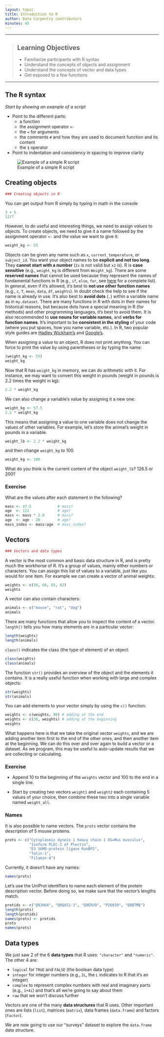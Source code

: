 ```yaml
---
layout: topic
title: Introduction to R
author: Data Carpentry contributors
minutes: 45
---
```



------------

> ## Learning Objectives
>
> * Familiarize participants with R syntax
> * Understand the concepts of objects and assignment
> * Understand the concepts of vector and data types
> * Get exposed to a few functions

------------

## The R syntax

_Start by showing an example of a script_

* Point to the different parts:
  - a function
  - the assignment operator `<-`
  - the `=` for arguments
  - the comments `#` and how they are used to document function and its content
  - the `$` operator
* Point to indentation and consistency in spacing to improve clarity

![Example of a simple R script](../img/r_starting_example_script.png)

## Creating objects

```r
### Creating objects in R

```

You can get output from R simply by typing in math in the console

```r
3 + 5
12/7
```

However, to do useful and interesting things, we need to assign _values_ to
_objects_. To create objects, we need to give it a name followed by the
assignment operator `<-` and the value we want to give it:

```r
weight_kg <- 55
```

Objects can be given any name such as `x`, `current_temperature`, or
`subject_id`. You want your object names to be **explicit and not too long**. They
**cannot start with a number** (`2x` is not valid but `x2` is). R is **case sensitive**
(e.g., `weight_kg` is different from `Weight_kg`). There are some **reserved names** that
cannot be used because they represent the names of fundamental functions in R
(e.g., `if`, `else`, `for`, see
[here](https://stat.ethz.ch/R-manual/R-devel/library/base/html/Reserved.html)
for a complete list). In general, even if it's allowed, it's best to **not use
other function names** (e.g., `c`, `T`, `mean`, `data`, `df`, `weights`). In doubt
check the help to see if the name is already in use. It's also best to **avoid
dots** (`.`) within a variable name as in `my.dataset`. There are many functions
in R with dots in their names for historical reasons, but because dots have a
special meaning in R (for methods) and other programming languages, it's best to
avoid them. It is also recommended to **use nouns for variable names**, and **verbs
for function names**. It's important to be **consistent in the styling** of your code
(where you put spaces, how you name variable, etc.). In R, two popular style
guides are [Hadley Wickham's](http://adv-r.had.co.nz/Style.html) and
[Google's](https://google-styleguide.googlecode.com/svn/trunk/Rguide.xml).

When assigning a value to an object, R does not print anything. You can force to
print the value by using parentheses or by typing the name:

```r
(weight_kg <- 55)
weight_kg
```

Now that R has `weight_kg` in memory, we can do arithmetic with it. For
instance, we may want to convert this weight in pounds (weight in pounds is 2.2
times the weight in kg):

```r
2.2 * weight_kg
```

We can also change a variable's value by assigning it a new one:


```r
weight_kg <- 57.5
2.2 * weight_kg
```

This means that assigning a value to one variable does not change the values of
other variables.  For example, let's store the animal's weight in pounds in a
variable.

```r
weight_lb <- 2.2 * weight_kg
```

and then change `weight_kg` to 100.

```r
weight_kg <- 100
```

What do you think is the current content of the object `weight_lb`? 126.5 or 200?

### Exercise

What are the values after each statement in the following?

```r
mass <- 47.5            # mass?
age  <- 122             # age?
mass <- mass * 2.0      # mass?
age  <- age - 20        # age?
mass_index <- mass/age  # mass_index?
```

## Vectors

```r
### Vectors and data types

```

A vector is the most common and basic data structure in R, and is pretty much
the workhorse of R. It's a group of values, mainly either numbers or
characters. You can assign this list of values to a variable, just like you
would for one item. For example we can create a vector of animal weights:

```r
weights <- c(50, 60, 65, 82)
weights
```

A vector can also contain characters:

```r
animals <- c("mouse", "rat", "dog")
animals
```

There are many functions that allow you to inspect the content of a
vector. `length()` tells you how many elements are in a particular vector:

```r
length(weights)
length(animals)
```

`class()` indicates the class (the type of element) of an object:

```r
class(weights)
class(animals)
```

The function `str()` provides an overview of the object and the elements it
contains. It is a really useful function when working with large and complex
objects:

```r
str(weights)
str(animals)
```

You can add elements to your vector simply by using the `c()` function:

```r
weights <- c(weights, 90) # adding at the end
weights <- c(30, weights) # adding at the beginning
weights
```

What happens here is that we take the original vector `weights`, and we are
adding another item first to the end of the other ones, and then another item at
the beginning. We can do this over and over again to build a vector or a
dataset. As we program, this may be useful to auto-update results that we are
collecting or calculating.

### Exercise

* Append 10 to the beginning of the `weights` vector and 100 to the
  end in a single line.
  
* Start by creating two vectors `weight1` and `weight2` each
  containing 5 values of your choice, then combine these two into a
  single variable named `weight_all`.

### Names

It is also possible to name vectors. The `prots` vector contains the description of 5 mouse proteins.

```r
prots <- c("Cytoplasmic dynein 1 heavy chain 1 OS=Mus musculus", 
           "Isoform PLEC-1 of Plectin",
           "E3 SUMO-protein ligase RanBP2",
           "Talin-1",
           "Filamin-A")
```

Currently, it doesn't have any names:

```r
names(prots)
```

Let's use the UniProt identifiers to name each element of the protein
description vector. Before doing so, we make sure that the vector's
lengths match.

```r
protids <- c("Q9JHU4", "Q9QXS1-3", "Q9ERU9", "P26039", "Q8BTM8")
length(prots)
length(protids)
names(prots) <- protids
prots
names(prots)
```

## Data types

We just saw 2 of the 6 **data types** that R uses: `"character"` and
`"numeric"`. The other 4 are:

* `logical` for `TRUE` and `FALSE` (the boolean data type)
* `integer` for integer numbers (e.g., `2L`, the `L` indicates to R that it's an integer)
* `complex` to represent complex numbers with real and imaginary parts (e.g.,
  `1+4i`) and that's all we're going to say about them
* `raw` that we won't discuss further

Vectors are one of the many **data structures** that R uses. Other important
ones are lists (`list`), matrices (`matrix`), data frames (`data.frame`) and
factors (`factor`).

We are now going to use our "surveys" dataset to explore the `data.frame` data
structure.
